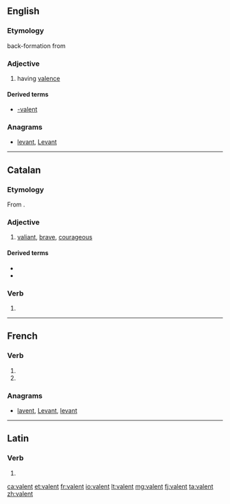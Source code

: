 {{also|-valent}}
==English==

===Etymology===
back-formation from {{term|valence}}

===Adjective===
{{en-adj}}

# having [[valence]]

====Derived terms====
* [[-valent]]

===Anagrams===
* [[levant#English|levant]], [[Levant#English|Levant]]

----

==Catalan==

===Etymology===
From {{etyl|la|ca}} {{term|valens|valēns|lang=la}}.

===Adjective===
{{ca-adj}}

# [[valiant]], [[brave]], [[courageous]]

====Derived terms====
* {{l|ca|valentament}}
* {{l|ca|valentia}}

===Verb===
{{head|ca|verb form}}

# {{ca-verb form of|t=pres|m=ptc|valer}}

----

==French==

===Verb===
{{fr-verb-form}}

# {{conjugation of|valoir||3|p|pres|ind|lang=fr}}
# {{conjugation of|valoir||3|p|pres|sub|lang=fr}}

===Anagrams===
* [[lavent#French|lavent]], [[Levant#French|Levant]], [[levant#French|levant]]

----

==Latin==

===Verb===
{{la-verb-form|valent}}

# {{conjugation of|valeo|valeō|3|p|pres|act|ind|lang=la}}

[[ca:valent]]
[[et:valent]]
[[fr:valent]]
[[io:valent]]
[[lt:valent]]
[[mg:valent]]
[[fj:valent]]
[[ta:valent]]
[[zh:valent]]